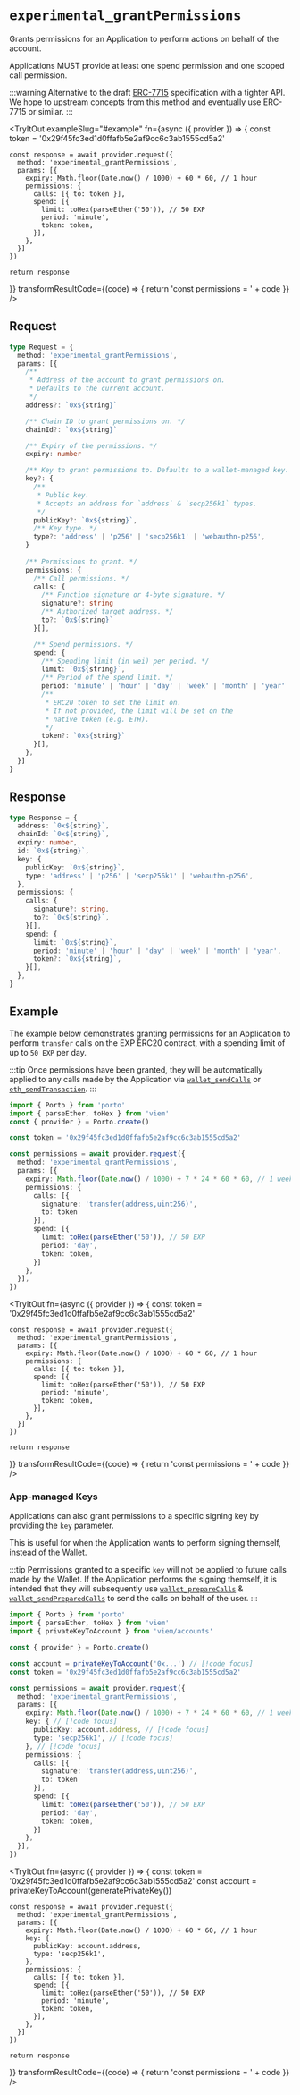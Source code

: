 
# `experimental_grantPermissions`

Grants permissions for an Application to perform actions on behalf of the account.

Applications MUST provide at least one spend permission and one scoped call permission.

:::warning
Alternative to the draft [ERC-7715](https://github.com/ethereum/ERCs/blob/23fa3603c6181849f61d219f75e8a16d6624ac60/ERCS/erc-7715.md) specification with a tighter API. We hope to upstream concepts from this method and eventually use ERC-7715 or similar.
:::

<TryItOut
  exampleSlug="#example"
  fn={async ({ provider }) => {
    const token = '0x29f45fc3ed1d0ffafb5e2af9cc6c3ab1555cd5a2'

    const response = await provider.request({
      method: 'experimental_grantPermissions',
      params: [{
        expiry: Math.floor(Date.now() / 1000) + 60 * 60, // 1 hour
        permissions: {
          calls: [{ to: token }],
          spend: [{ 
            limit: toHex(parseEther('50')), // 50 EXP
            period: 'minute',
            token: token,
          }],
        },
      }]
    })

    return response
  }}
  transformResultCode={(code) => {
    return 'const permissions = ' + code
  }}
/>

## Request

```ts
type Request = {
  method: 'experimental_grantPermissions',
  params: [{
    /** 
     * Address of the account to grant permissions on. 
     * Defaults to the current account. 
     */
    address?: `0x${string}`

    /** Chain ID to grant permissions on. */
    chainId?: `0x${string}`

    /** Expiry of the permissions. */
    expiry: number

    /** Key to grant permissions to. Defaults to a wallet-managed key. */
    key?: {
      /** 
       * Public key. 
       * Accepts an address for `address` & `secp256k1` types. 
       */
      publicKey?: `0x${string}`,
      /** Key type. */
      type?: 'address' | 'p256' | 'secp256k1' | 'webauthn-p256', 
    }
    
    /** Permissions to grant. */
    permissions: {
      /** Call permissions. */
      calls: {
        /** Function signature or 4-byte signature. */
        signature?: string
        /** Authorized target address. */
        to?: `0x${string}`
      }[],

      /** Spend permissions. */
      spend: {
        /** Spending limit (in wei) per period. */
        limit: `0x${string}`,
        /** Period of the spend limit. */
        period: 'minute' | 'hour' | 'day' | 'week' | 'month' | 'year'
        /** 
         * ERC20 token to set the limit on. 
         * If not provided, the limit will be set on the 
         * native token (e.g. ETH).
         */
        token?: `0x${string}`
      }[],
    },
  }]
}
```

## Response

```ts
type Response = {
  address: `0x${string}`,
  chainId: `0x${string}`,
  expiry: number,
  id: `0x${string}`,
  key: {
    publicKey: `0x${string}`,
    type: 'address' | 'p256' | 'secp256k1' | 'webauthn-p256',
  },
  permissions: {
    calls: {
      signature?: string,
      to?: `0x${string}`,
    }[],
    spend: {
      limit: `0x${string}`,
      period: 'minute' | 'hour' | 'day' | 'week' | 'month' | 'year',
      token?: `0x${string}`,
    }[],
  },
}
```

## Example

The example below demonstrates granting permissions for an Application to perform `transfer` calls on the EXP ERC20 contract,
with a spending limit of up to `50 EXP` per day.

:::tip
Once permissions have been granted, they will be automatically applied to any calls made by the Application
via [`wallet_sendCalls`](/sdk/rpc/wallet_sendCalls) or [`eth_sendTransaction`](/sdk/rpc/eth_sendTransaction).
:::

```ts twoslash
import { Porto } from 'porto'
import { parseEther, toHex } from 'viem'
const { provider } = Porto.create()

const token = '0x29f45fc3ed1d0ffafb5e2af9cc6c3ab1555cd5a2'

const permissions = await provider.request({
  method: 'experimental_grantPermissions',
  params: [{
    expiry: Math.floor(Date.now() / 1000) + 7 * 24 * 60 * 60, // 1 week
    permissions: {
      calls: [{ 
        signature: 'transfer(address,uint256)',
        to: token
      }],
      spend: [{
        limit: toHex(parseEther('50')), // 50 EXP
        period: 'day',
        token: token,
      }]
    },
  }],
})
```

<TryItOut
  fn={async ({ provider }) => {
    const token = '0x29f45fc3ed1d0ffafb5e2af9cc6c3ab1555cd5a2'

    const response = await provider.request({
      method: 'experimental_grantPermissions',
      params: [{
        expiry: Math.floor(Date.now() / 1000) + 60 * 60, // 1 hour
        permissions: {
          calls: [{ to: token }],
          spend: [{ 
            limit: toHex(parseEther('50')), // 50 EXP
            period: 'minute',
            token: token,
          }],
        },
      }]
    })

    return response
  }}
  transformResultCode={(code) => {
    return 'const permissions = ' + code
  }}
/>

### App-managed Keys

Applications can also grant permissions to a specific signing key by providing the `key` parameter.

This is useful for when the Application wants to perform signing themself, instead of the Wallet.

:::tip
Permissions granted to a specific `key` will not be applied to future calls made by the Wallet.
If the Application performs the signing themself, it is intended that they will subsequently use
[`wallet_prepareCalls`](/sdk/rpc/wallet_prepareCalls) & [`wallet_sendPreparedCalls`](/sdk/rpc/wallet_sendPreparedCalls)
to send the calls on behalf of the user.
:::

```ts twoslash
import { Porto } from 'porto'
import { parseEther, toHex } from 'viem'
import { privateKeyToAccount } from 'viem/accounts'

const { provider } = Porto.create()

const account = privateKeyToAccount('0x...') // [!code focus]
const token = '0x29f45fc3ed1d0ffafb5e2af9cc6c3ab1555cd5a2'

const permissions = await provider.request({
  method: 'experimental_grantPermissions',
  params: [{
    expiry: Math.floor(Date.now() / 1000) + 7 * 24 * 60 * 60, // 1 week
    key: { // [!code focus]
      publicKey: account.address, // [!code focus]
      type: 'secp256k1', // [!code focus]
    }, // [!code focus]
    permissions: {
      calls: [{ 
        signature: 'transfer(address,uint256)',
        to: token
      }],
      spend: [{
        limit: toHex(parseEther('50')), // 50 EXP
        period: 'day',
        token: token,
      }]
    },
  }],
})
```

<TryItOut
  fn={async ({ provider }) => {
    const token = '0x29f45fc3ed1d0ffafb5e2af9cc6c3ab1555cd5a2'
    const account = privateKeyToAccount(generatePrivateKey())

    const response = await provider.request({
      method: 'experimental_grantPermissions',
      params: [{
        expiry: Math.floor(Date.now() / 1000) + 60 * 60, // 1 hour
        key: {
          publicKey: account.address,
          type: 'secp256k1',
        },
        permissions: {
          calls: [{ to: token }],
          spend: [{ 
            limit: toHex(parseEther('50')), // 50 EXP
            period: 'minute',
            token: token,
          }],
        },
      }]
    })

    return response
  }}
  transformResultCode={(code) => {
    return 'const permissions = ' + code
  }}
/>